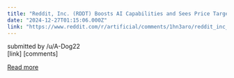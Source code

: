 ```yaml
---
title: "Reddit, Inc. (RDDT) Boosts AI Capabilities and Sees Price Target Raised to $200 by Citi"
date: "2024-12-27T01:15:06.000Z"
link: "https://www.reddit.com/r/artificial/comments/1hn3aro/reddit_inc_rddt_boosts_ai_capabilities_and_sees/"
---
```


submitted by    /u/A-Dog22  
 [link]   [comments]

[Read more](https://www.reddit.com/r/artificial/comments/1hn3aro/reddit_inc_rddt_boosts_ai_capabilities_and_sees/)
